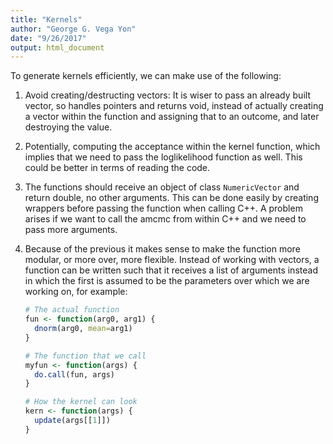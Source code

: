 ```yaml
---
title: "Kernels"
author: "George G. Vega Yon"
date: "9/26/2017"
output: html_document
---
```


To generate kernels efficiently, we can make use of the following:

1.  Avoid creating/destructing vectors: It is wiser to pass an already built vector, so handles pointers and returns void, instead of actually creating a vector within the function and assigning that to an outcome, and later destroying the value.

2.  Potentially, computing the acceptance within the kernel function, which implies that we need to pass the loglikelihood function as well. This could be better in terms of reading the code.

3.  The functions should receive an object of class `NumericVector` and return double, no other arguments. This can be done easily by creating wrappers before passing the function when calling C++. A problem arises if we want to call the amcmc from within C++ and we need to pass more arguments.

4.  Because of the previous it makes sense to make the function more modular, or more over, more flexible. Instead of working with vectors, a function can be written such that it receives a list of arguments instead in which the first is assumed to be the parameters over which we are working on, for example:
    

    
    ```r
    # The actual function
    fun <- function(arg0, arg1) {
      dnorm(arg0, mean=arg1)
    }
    
    # The function that we call
    myfun <- function(args) {
      do.call(fun, args)
    }
    
    # How the kernel can look
    kern <- function(args) {
      update(args[[1]])
    }
    ```
